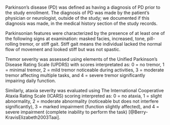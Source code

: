 Parkinson’s disease (PD) was defined as having a diagnosis of PD prior to the study enrollment. 
The diagnosis of PD was made by the patient’s physician or neurologist, outside of the study; 
we documented if this diagnosis was made, in the medical history section of the study records.

Parkinsonian features were characterized by the presence of at least one of the following signs at examination: 
masked facies, 
increased, tone, 
pill-rolling tremor, or 
stiff gait. 
Stiff gait means the individual lacked the normal flow of movement and looked stiff but was not spastic.

Tremor severity was assessed using elements of the Unified Parkinson’s Disease Rating Scale (UPDRS) with scores interpretated as: 
0 = no tremor,
1 = minimal tremor, 
2 = mild tremor noticeable during activities, 
3 = moderate tremor affecting multiple tasks, 
and 4 = severe tremor significantly impairing daily function.

Similarly, ataxia severity was evaluated using The International Cooperative Ataxia Rating Scale (ICARS) scoring interpreted as: 
0 = no ataxia, 
1 = slight abnormality, 
2 = moderate abnormality (noticeable but does not interfere significantly),
3 = marked impairment (function slightly affected), and 
4 = severe impairment (complete inability to perform the task) [@Berry-KravisElizabeth2003Taai].
